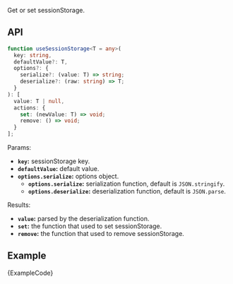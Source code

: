 
Get or set sessionStorage.

## API

```ts
function useSessionStorage<T = any>(
  key: string,
  defaultValue?: T,
  options?: {
    serialize?: (value: T) => string;
    deserialize?: (raw: string) => T;
  }
): [
  value: T | null,
  actions: {
    set: (newValue: T) => void;
    remove: () => void;
  }
];
```

Params:

- **`key`:** sessionStorage key.
- **`defaultValue`:** default value.
- **`options.serialize`:** options object.
  - **`options.serialize`:** serialization function, default is `JSON.stringify`.
  - **`options.deserialize`:** deserialization function, default is `JSON.parse`.

Results:

- **`value`:** parsed by the deserialization function.
- **`set`:** the function that used to set sessionStorage.
- **`remove`:** the function that used to remove sessionStorage.

## Example

<ExampleBlock>
  <Example />
</ExampleBlock>
<CodeBlock language="tsx">{ExampleCode}</CodeBlock>

